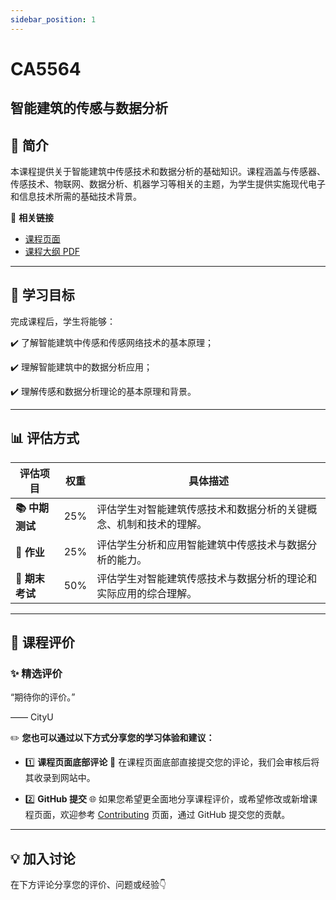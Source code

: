 ```yaml
---
sidebar_position: 1
---
```


# CA5564
## 智能建筑的传感与数据分析

## **📘 简介**
本课程提供关于智能建筑中传感技术和数据分析的基础知识。课程涵盖与传感器、传感技术、物联网、数据分析、机器学习等相关的主题，为学生提供实施现代电子和信息技术所需的基础技术背景。

🔗 **相关链接**
- [课程页面](https://www.cityu.edu.hk/catalogue/pg/202425/course/CA5564.htm)
- [课程大纲 PDF](https://www.cityu.edu.hk/catalogue/pg/202425/course/CA5564.pdf)

---

## **🎯 学习目标**

完成课程后，学生将能够：

✔️ 了解智能建筑中传感和传感网络技术的基本原理；

✔️ 理解智能建筑中的数据分析应用；

✔️ 理解传感和数据分析理论的基本原理和背景。

---

## **📊 评估方式**

| **评估项目**          | **权重** | **具体描述**                                                                                       |
|----------------------|---------|---------------------------------------------------------------------------------------------------|
| **📚 中期测试**        | 25%     | 评估学生对智能建筑传感技术和数据分析的关键概念、机制和技术的理解。                                           |
| **📝 作业**            | 25%     | 评估学生分析和应用智能建筑中传感技术与数据分析的能力。                                                     |
| **📝 期末考试**        | 50%     | 评估学生对智能建筑传感技术与数据分析的理论和实际应用的综合理解。                                             |

---

## **💬 课程评价**

### ✨ **精选评价**
<div className={commentStyles.commentBox}>
    <p className={commentStyles.commentText}>
        “期待你的评价。”
    </p>
    <p className={commentStyles.commentAuthor}>—— CityU</p>
</div>

✏️ **您也可以通过以下方式分享您的学习体验和建议：**

- 1️⃣ **课程页面底部评论**
💬 在课程页面底部直接提交您的评论，我们会审核后将其收录到网站中。

- 2️⃣ **GitHub 提交**
🌐 如果您希望更全面地分享课程评价，或希望修改或新增课程页面，欢迎参考 [Contributing](/contributing) 页面，通过 GitHub 提交您的贡献。

---

## **💡 加入讨论**

在下方评论分享您的评价、问题或经验👇
<Utterances />